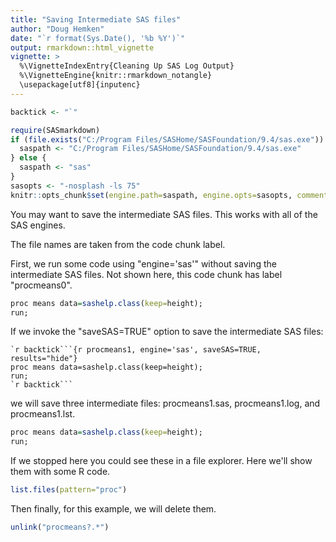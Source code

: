 ```yaml
---
title: "Saving Intermediate SAS files"
author: "Doug Hemken"
date: "`r format(Sys.Date(), '%b %Y')`"
output: rmarkdown::html_vignette
vignette: >
  %\VignetteIndexEntry{Cleaning Up SAS Log Output}
  %\VignetteEngine{knitr::rmarkdown_notangle}
  \usepackage[utf8]{inputenc}
---
```

```r
backtick <- "`"
```

```r
require(SASmarkdown)
if (file.exists("C:/Program Files/SASHome/SASFoundation/9.4/sas.exe")) {
  saspath <- "C:/Program Files/SASHome/SASFoundation/9.4/sas.exe"
} else {
  saspath <- "sas"
}
sasopts <- "-nosplash -ls 75"
knitr::opts_chunk$set(engine.path=saspath, engine.opts=sasopts, comment="")
```

You may want to save the intermediate SAS files.  This works with all
of the SAS engines.

The file names are taken from the code chunk label.

First, we run some code using \"engine=\'sas\'\" without saving
the intermediate SAS files.  Not shown here, this code chunk
has label \"procmeans0\".
```r
proc means data=sashelp.class(keep=height);
run;
```

If we invoke the \"saveSAS=TRUE\" option to save the intermediate SAS files:


    `r backtick```{r procmeans1, engine='sas', saveSAS=TRUE, results="hide"}
    proc means data=sashelp.class(keep=height);
    run;
    `r backtick```

we will save three intermediate files:  procmeans1.sas,
procmeans1.log, and procmeans1.lst.

```r
proc means data=sashelp.class(keep=height);
run;
```

If we stopped here you could see these in a file explorer.
Here we\'ll show them with some R code.
```r
list.files(pattern="proc")
```

Then finally, for this example, we will delete them.
```r
unlink("procmeans?.*")
```